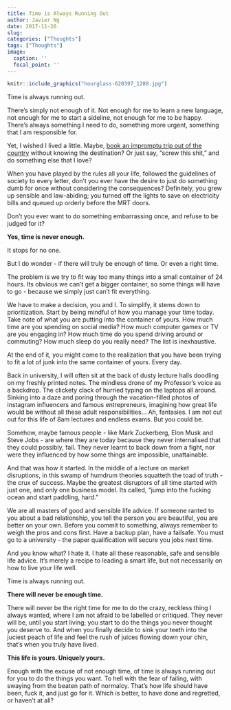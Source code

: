 ```yaml
---
title: Time is Always Running Out
author: Javier Ng
date: 2017-11-26
slug: 
categories: ["Thoughts"]
tags: ["Thoughts"]
image:
  caption: ''
  focal_point: ''
---
```


```r
knitr::include_graphics("hourglass-620397_1280.jpg")
```

Time is always running out. 

There’s simply not enough of it. Not enough for me to learn a new language, not enough for me to start a sideline, not enough for me to be happy. There’s always something I need to do, something more urgent, something that I am responsible for. 

Yet, I wished I lived a little. Maybe, [book an impromptu trip out of the country](https://www.packupgo.com/) without knowing the destination? Or just say, “screw this shit,” and do something else that I love? 

When you have played by the rules all your life, followed the guidelines of society to every letter, don’t you ever have the desire to just do something dumb for once without considering the consequences? Definitely, you grew up sensible and law-abiding; you turned off the lights to save on electricity bills and queued up orderly before the MRT doors.

Don’t you ever want to do something embarrassing once, and refuse to be judged for it?

**Yes, time is never enough.** 

It stops for no one.

But I do wonder - if there will truly be enough of time. Or even a right time.

The problem is we try to fit way too many things into a small container of 24 hours. Its obvious we can’t get a bigger container, so some things will have to go - because we simply just can’t fit everything. 

We have to make a decision, you and I. To simplify, it stems down to prioritization. Start by being mindful of how you manage your time today. Take note of what you are putting into the container of yours. How much time are you spending on social media? How much computer games or TV are you engaging in? How much time do you spend driving around or commuting? How much sleep do you really need? The list is inexhaustive.

At the end of it, you might come to the realization that you have been trying to fit a lot of junk into the same container of yours. Every day. 

Back in university, I will often sit at the back of dusty lecture halls doodling on my freshly printed notes. The mindless drone of my Professor’s voice as a backdrop. The clickety clack of hurried typing on the laptops all around. Sinking into a daze and poring through the vacation-filled photos of instagram influencers and famous entrepreneurs, imagining how great life would be without all these adult responsibilities… Ah, fantasies. I am not cut out for this life of 8am lectures and endless exams. But you could be. 

Somehow, maybe famous people - like Mark Zuckerberg, Elon Musk and Steve Jobs - are where they are today because they never internalised that they could possibly, fail. They never learnt to back down from a fight, nor were they influenced by how some things are impossible, unattainable. 

And that was how it started. In the middle of a lecture on market disruptions, in this swamp of humdrum theories squatteth the toad of truth - the crux of success. Maybe the greatest disruptors of all time started with just one, and only one business model. Its called, “jump into the fucking ocean and start paddling, hard.”

We are all masters of good and sensible life advice. If someone ranted to you about a bad relationship, you tell the person you are beautiful, you are better on your own. Before you commit to something, always remember to weigh the pros and cons first. Have a backup plan, have a failsafe. You must go to a university - the paper qualification will secure you jobs next time.

And you know what? I hate it. I hate all these reasonable, safe and sensible life advice. It's merely a recipe to leading a smart life, but not necessarily on how to live your life well. 

Time is always running out. 

**There will never be enough time.**

There will never be the right time for me to do the crazy, reckless thing I always wanted, where I am not afraid to be labelled or critiqued. They never will be, until you start living; you start to do the things you never thought you deserve to. And when you finally decide to sink your teeth into the juciest peach of life and feel the rush of juices flowing down your chin, that’s when you truly have lived.

**This life is yours. Uniquely yours.** 

Enough with the excuse of not enough time, of time is always running out for you to do the things you want. To hell with the fear of failing, with swaying from the beaten path of normalcy. That’s how life should have been, fuck it, and just go for it. 
Which is better, to have done and regretted, or haven’t at all?

